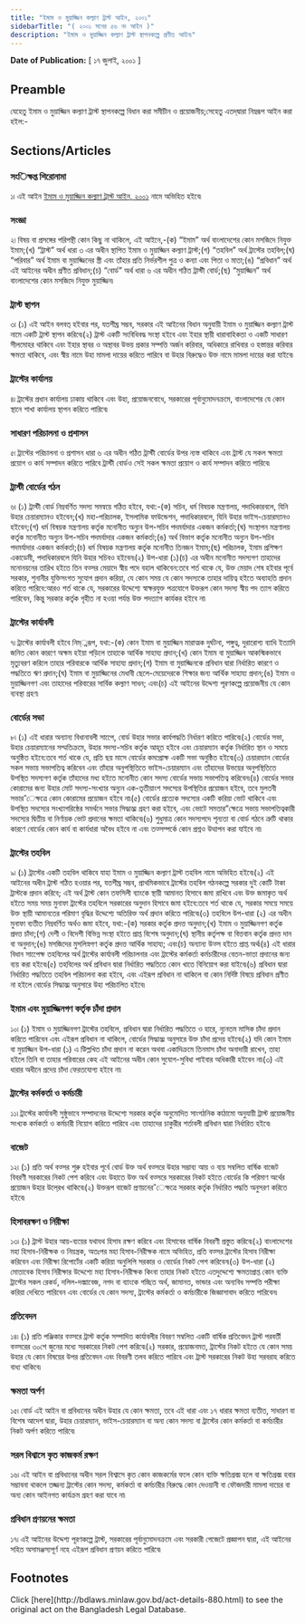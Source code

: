 ```yaml
---
title: "ইমাম ও মুয়াজ্জিন কল্যাণ ট্রাস্ট আইন, ২০০১"
sidebarTitle: "( ২০০১ সনের ৫৬ নং আইন )"
description: "ইমাম ও মুয়াজ্জিন কল্যাণ ট্রাস্ট স্থাপনকল্পে প্রণীত আইন৷"
---
```


**Date of Publication:** [ ১৭ জুলাই, ২০০১ ]

## Preamble

যেহেতু ইমাম ও মুয়াজ্জিন কল্যাণ ট্রাস্ট স্থাপনকল্পে বিধান করা সমীচীন ও প্রয়োজনীয়;সেহেতু এতদ্‌দ্বারা নিম্নরূপ আইন করা হইল:-

## Sections/Articles

### সংিক্ষপ্ত শিরোনামা

১৷ এই আইন [ইমাম ও মুয়াজ্জিন কল্যাণ ট্রাস্ট আইন, ২০০১](/laws/volume-35/act-880 "ইমাম ও মুয়াজ্জিন কল্যাণ ট্রাস্ট আইন, ২০০১") নামে অভিহিত হইবে৷

### সংজ্ঞা

২৷ বিষয় বা প্রসঙ্গের পরিপন্থী কোন কিছু না থাকিলে, এই আইনে,-(ক) “ইমাম” অর্থ বাংলাদেশের কোন মসজিদে নিযুক্ত ইমাম;(খ) “ট্রাস্ট” অর্থ ধারা ৩ এর অধীন স্থাপিত ইমাম ও মুয়াজ্জিন কল্যাণ ট্রাস্ট;(গ) “তহবিল” অর্থ ট্রাস্টের তহবিল;(ঘ) “পরিবার” অর্থ ইমাম বা মুয়াজ্জিনের স্ত্রী এবং তাঁহার প্রতি নির্ভরশীল পুত্র ও কন্যা এবং পিতা ও মাতা;(ঙ) “প্রবিধান” অর্থ এই আইনের অধীন প্রণীত প্রবিধান;(চ) “বোর্ড” অর্থ ধারা ৬ এর অধীন গঠিত ট্রাস্টী বোর্ড;(ছ) “মুয়াজ্জিন” অর্থ বাংলাদেশের কোন মসজিদে নিযুক্ত মুয়াজ্জিন৷

### ট্রাস্ট স্থাপন

৩৷ (১) এই আইন বলবত্ হইবার পর, যতশীঘ্র সম্ভব, সরকার এই আইনের বিধান অনুযায়ী ইমাম ও মুয়াজ্জিন কল্যাণ ট্রাস্ট নামে একটি ট্রাস্ট স্থাপন করিবে৷(২) ট্রাস্ট একটি সংবিধিবদ্ধ সংস্থা হইবে এবং ইহার স্থায়ী ধারাবাহিকতা ও একটি সাধারণ সীলমোহর থাকিবে এবং ইহার স্থাবর ও অস্থাবর উভয় প্রকার সম্পত্তি অর্জন করিবার, অধিকারে রাখিবার ও হস্তান্তর করিবার ক্ষমতা থাকিবে, এবং স্বীয় নামে উহা মামলা দায়ের করিতে পারিবে বা উহার বিরুদ্ধেও উক্ত নামে মামলা দায়ের করা যাইবে৷

### ট্রাস্টের কার্যালয়

৪৷ ট্রাস্টের প্রধান কার্যালয় ঢাকায় থাকিবে এবং উহা, প্রয়োজনবোধে, সরকারের পূর্বানুমোদনক্রমে, বাংলাদেশের যে কোন স্থানে শাখা কার্যালয় স্থাপন করিতে পারিবে৷

### সাধারণ পরিচালনা ও প্রশাসন

৫৷ ট্রাস্টের পরিচালনা ও প্রশাসন ধারা ৬ এর অধীন গঠিত ট্রাস্টী বোর্ডের উপর ন্যস্ত থাকিবে এবং ট্রাস্ট যে সকল ক্ষমতা প্রয়োগ ও কার্য সম্পাদন করিতে পারিবে ট্রাস্টী বোর্ডও সেই সকল ক্ষমতা প্রয়োগ ও কার্য সম্পাদন করিতে পারিবে৷

### ট্রাস্টী বোর্ডের গঠন

৬৷ (১) ট্রাস্টী বোর্ড নিম্নবর্ণিত সদস্য সমন্বয়ে গঠিত হইবে, যথা:-(ক) সচিব, ধর্ম বিষয়ক মন্ত্রণালয়, পদাধিকারবলে, যিনি উহার চেয়ারম্যানও হইবেন;(খ) মহা-পরিচালক, ইসলামিক ফাউন্ডেশন, পদাধিকারবলে, যিনি উহার ভাইস-চেয়ারম্যানও হইবেন;(গ) ধর্ম বিষয়ক মন্ত্রণালয় কর্তৃক মনোনীত অন্যুন উপ-সচিব পদমর্যাদার একজন কর্মকর্তা;(ঘ) সংস্থাপন মন্ত্রণালয় কর্তৃক মনোনীত অন্যুন উপ-সচিব পদমর্যাদার একজন কর্মকর্তা;(ঙ) অর্থ বিভাগ কর্তৃক মনোনীত অন্যুন উপ-সচিব পদমর্যাদার একজন কর্মকর্তা;(চ) ধর্ম বিষয়ক মন্ত্রণালয় কর্তৃক মনোনীত তিনজন ইমাম;(ছ) পরিচালক, ইমাম প্রশিক্ষণ একাডেমী, পদাধিকারবলে যিনি উহার সচিবও হইবেন৷(২) উপ-ধারা (১)(চ) এর অধীন মনোনীত সদস্যগণ তাহাদের মনোনয়নের তারিখ হইতে তিন বত্সর মেয়াদে স্বীয় পদে বহাল থাকিবেন:তবে শর্ত থাকে যে, উক্ত মেয়াদ শেষ হইবার পূর্বে সরকার, শুনানীর যুক্তিসংগত সুযোগ প্রদান করিয়া, যে কোন সময় যে কোন সদস্যকে তাহার দায়িত্ব হইতে অব্যাহতি প্রদান করিতে পারিবে:আরও শর্ত থাকে যে, সরকারের উদ্দেশ্যে স্বাক্ষরযুক্ত পত্রযোগে উক্তরূপ কোন সদস্য স্বীয় পদ ত্যাগ করিতে পারিবেন, কিন্তু সরকার কর্তৃক গৃহীত না হওয়া পর্যন্ত উক্ত পদত্যাগ কার্যকর হইবে না৷

### ট্রাস্টের কার্যাবলী

৭৷ ট্রাস্টের কার্যাবলী হইবে নিম্্নরূপ, যথা:-(ক) কোন ইমাম বা মুয়াজ্জিন মারাত্মক দুর্ঘটনা, পঙ্গুত্ব, দুরারোগ্য ব্যাধি ইত্যাদি জনিত কোন কারণে অক্ষম হইয়া পড়িলে তাহাকে আর্থিক সাহায্য প্রদান;(খ) কোন ইমাম বা মুয়াজ্জিন আকস্মিকভাবে মৃত্যুবরণ করিলে তাহার পরিবারকে আর্থিক সাহায্য প্রদান;(গ) ইমাম বা মুয়াজ্জিনকে প্রবিধান দ্বারা নির্ধারিত কারণে ও পদ্ধতিতে ঋণ প্রদান;(ঘ) ইমাম বা মুয়াজ্জিনের মেধাবী ছেলে-মেয়েদেরকে শিক্ষার জন্য আর্থিক সাহায্য প্রদান;(ঙ) ইমাম ও মুয়াজ্জিনগণ এবং তাহাদের পরিবারের সার্বিক কল্যাণ সাধন; এবং(চ) এই আইনের উদ্দেশ্য পূরণকল্পে প্রয়োজনীয় যে কোন ব্যবস্থা গ্রহণ৷

### বোর্ডের সভা

৮৷ (১) এই ধারার অন্যান্য বিধানাবলী সাপেে, বোর্ড উহার সভার কার্যপদ্ধতি নির্ধারণ করিতে পারিবে৷(২) বোর্ডের সভা, উহার চেয়ারম্যানের সম্মতিক্রমে, উহার সদস্য-সচিব কর্তৃক আহূত হইবে এবং চেয়ারম্যান কর্তৃক নির্ধারিত স্থান ও সময়ে অনুষ্ঠিত হইবে:তবে শর্ত থাকে যে, প্রতি ছয় মাসে বোর্ডের কমপ্রােক্ষ একটি সভা অনুষ্ঠিত হইবে৷(৩) চেয়ারম্যান বোর্ডের সকল সভায় সভাপতিত্ব করিবেন এবং তাঁহার অনুপস্থিতিতে ভাইস-চেয়ারম্যান এবং তাঁহাদের উভয়ের অনুপস্থিতিতে উপস্থিত সদস্যগণ কর্তৃক তাঁহাদের মধ্য হইতে মনোনীত কোন সদস্য বোর্ডের সভায় সভাপতিত্ব করিবেন৷(৪) বোর্ডের সভার কোরামের জন্য উহার মোট সদস্য-সংখ্যার অন্যুন এক-তৃতীয়াংশ সদস্যের উপস্থিতির প্রয়োজন হইবে, তবে মুলতবী সভার”েক্ষত্রে কোন কোরামের প্রয়োজন হইবে না৷(৫) বোর্ডের প্রত্যেক সদস্যের একটি করিয়া ভোট থাকিবে এবং উপস্থিত সদস্যের সংখ্যাগরিষ্ঠের সমর্থনে সভার সিদ্ধান্ত্ম গ্রহণ করা হইবে, এবং ভোটে সমতার”ক্ষেত্রে সভায় সভাপতিত্বকারী সদস্যের দ্বিতীয় বা নির্ণায়ক ভোট প্রদানের ক্ষমতা থাকিবে৷(৬) শুধুমাত্র কোন সদস্যপদে শূন্যতা বা বোর্ড গঠনে ত্রুটি থাকার কারণে বোর্ডের কোন কার্য বা কার্যধারা অবৈধ হইবে না এবং তত্সম্পর্কে কোন প্রশ্নও উত্থাপন করা যাইবে না৷

### ট্রাস্টের তহবিল

৯৷ (১) ট্রাস্টের একটি তহবিল থাকিবে যাহা ইমাম ও মুয়াজ্জিন কল্যাণ ট্রাস্ট তহবিল নামে অভিহিত হইবে৷(২) এই আইনের অধীন ট্রাস্ট গঠিত হওয়ার পর, যতশীঘ্র সম্ভব, প্রাথমিকভাবে ট্রাস্টের তহবিল গঠনকল্পে সরকার দুই কোটি টাকা ট্রাস্টকে প্রদান করিবে; এই অর্থ ট্রাস্ট কোন তফসিলী ব্যাংকে স্থায়ী আমানত হিসাবে জমা রাখিবে এবং উক্ত জমাকৃত অর্থ হইতে সময় সময় মুনাফা ট্রাস্টের তহবিলে সরকারের অনুদান হিসাবে জমা হইবে:তবে শর্ত থাকে যে, সরকার সময়ে সময়ে উক্ত স্থায়ী আমানতের পরিমাণ বৃদ্ধির উদ্দেশ্যে অতিরিক্ত অর্থ প্রদান করিতে পারিবে৷(৩) তহবিলে উপ-ধারা (২) এর অধীন মুনাফা ব্যতীত নিম্নবর্ণিত অর্থও জমা হইবে, যথা:-(ক) সরকার কর্তৃক প্রদত্ত অনুদান;(খ) ইমাম ও মুয়াজ্জিনগণ কর্তৃক প্রদত্ত চাঁদা;(গ) দেশী ও বিদেশী বিভিন্ন সংস্থা হইতে প্রাপ্ত বিশেষ অনুদান;(ঘ) স্থানীয় কর্তৃপক্ষ বা বিত্তবান কর্তৃক প্রদত্ত দান বা অনুদান;(ঙ) মসজিদের মুসলিস্নগণ কর্তৃক প্রদত্ত আর্থিক সাহায্য; এবং(চ) অন্যান্য উত্স হইতে প্রাপ্ত অর্থ৷(৪) এই ধারার বিধান সাপেেক্ষ তহবিলের অর্থ ট্রাস্টের কার্যাবলী পরিচালনার এবং ট্রাস্টের কর্মকর্তা কর্মচারীদের বেতন-ভাতা প্রদানের জন্য ব্যয় করা হইবে৷(৫) তহবিলের অর্থ প্রবিধান দ্বারা নির্ধারিত পদ্ধতিতে কোন খাতে বিনিয়োগ করা যাইবে৷(৬) প্রবিধান দ্বারা নির্ধারিত পদ্ধতিতে তহবিল পরিচালনা করা হইবে, এবং এইরূপ প্রবিধান না থাকিলে বা কোন নির্দিষ্ট বিষয়ে প্রবিধান প্রণীত না হইলে বোর্ডের সিদ্ধান্ত্ম অনুসারে উহা পরিচালিত হইবে৷

### ইমাম এবং মুয়াজ্জিনগণ কর্তৃক চাঁদা প্রদান

১০৷ (১) ইমাম ও মুয়াজ্জিনগণ ট্রাস্টের তহবিলে, প্রবিধান দ্বারা নির্ধারিত পদ্ধতিতে ও হারে, ন্যুনতম মাসিক চাঁদা প্রদান করিতে পারিবেন এবং এইরূপ প্রবিধান না থাকিলে, বোর্ডের সিদ্ধান্ত্ম অনুসারে উক্ত চাঁদা প্রদেয় হইবে৷(২) যদি কোন ইমাম বা মুয়াজ্জিন উপ-ধারা (১) এ উিল্লখিত চাঁদা প্রদান না করেন অথবা একাদিক্রমে তিনমাস চাঁদা অনাদায়ী রাখেন, তাহা হইলে তিনি বা তাহার পরিবারের কেহ এই আইনের অধীন কোন সুযোগ-সুবিধা পাইবার অধিকারী হইবেন না৷(৩) এই ধারার অধীনে প্রদেয় চাঁদা ফেরতযোগ্য হইবে না৷

### ট্রাস্টের কর্মকর্তা ও কর্মচারী

১১৷ ট্রাস্টের কার্যাবলী সুষ্ঠুভাবে সম্পাদনের উদ্দেশ্যে সরকার কর্তৃক অনুমোদিত সাংগঠনিক কাঠামো অনুযায়ী ট্রাস্ট প্রয়োজনীয় সংখ্যক কর্মকর্তা ও কর্মচারী নিয়োগ করিতে পারিবে এবং তাহাদের চাকুরীর শর্তাবলী প্রবিধান দ্বারা নির্ধারিত হইবে৷

### বাজেট

১২৷ (১) প্রতি অর্থ বত্সর শুরু হইবার পূর্বে বোর্ড উক্ত অর্থ বত্সরে উহার সম্ভাব্য আয় ও ব্যয় সম্বলিত বার্ষিক বাজেট বিবরণী সরকারের নিকট পেশ করিবে এবং উহাতে উক্ত অর্থ বত্সরে সরকারের নিকট হইতে বোর্ডের কি পরিমাণ অর্থের প্রয়োজন উহার উলে্রখ থাকিবে৷(২) উক্তরূপ বাজেট প্রণয়নের”েক্ষত্রে সরকার কর্তৃক নির্ধারিত পদ্ধতি অনুসরণ করিতে হইবে৷

### হিসাবরক্ষণ ও নিরীক্ষা

১৩৷ (১) ট্রাস্ট উহার আয়-ব্যয়ের যথাযথ হিসাব রক্ষণ করিবে এবং হিসাবের বার্ষিক বিবরণী প্রস্তুত করিবে৷(২) বাংলাদেশের মহা হিসাব-নিরীক্ষক ও নিয়ন্ত্রক, অতঃপর মহা হিসাব-নিরীক্ষক নামে অভিহিত, প্রতি বত্সর ট্রাস্টের হিসাব নিরীক্ষা করিবেন এবং নিরীক্ষা রিপোর্টের একটি করিয়া অনুলিপি সরকার ও বোর্ডের নিকট পেশ করিবেন৷(৩) উপ-ধারা (২) মোতাবেক হিসাব নিরীক্ষার উদ্দেশ্যে মহা হিসাব-নিরীক্ষক কিংবা তাহার নিকট হইতে এতদুদ্দেশ্যে ক্ষমতাপ্রাপ্ত কোন ব্যক্তি ট্রাস্টের সকল রেকর্ড, দলিল-দস্ত্মাবেজ, নগদ বা ব্যাংকে গচ্ছিত অর্থ, জামানত, ভান্ডার এবং অন্যবিধ সম্পত্তি পরীক্ষা করিয়া দেখিতে পারিবেন এবং বোর্ডের যে কোন সদস্য, ট্রাস্টের কর্মকর্তা ও কর্মচারীকে জিজ্ঞাসাবাদ করিতে পারিবেন৷

### প্রতিবেদন

১৪৷ (১) প্রতি পঞ্জিকার বত্সরে ট্রাস্ট কর্তৃক সম্পাদিত কার্যাবলীর বিবরণ সম্বলিত একটি বার্ষিক প্রতিবেদন ট্রাস্ট পরবর্তী বত্সরের ৩০শে জুনের মধ্যে সরকারের নিকট পেশ করিবে৷(২) সরকার, প্রয়োজনমত, ট্রাস্টের নিকট হইতে যে কোন সময় উহার যে কোন বিষয়ের উপর প্রতিবেদন এবং বিবরণী তলব করিতে পারিবে এবং ট্রাস্ট সরকারের নিকট উহা সরবরাহ করিতে বাধ্য থাকিবে৷

### ক্ষমতা অর্পণ

১৫৷ বোর্ড এই আইন বা প্রবিধানের অধীন উহার যে কোন ক্ষমতা, তবে এই ধারা এবং ১৭ ধারার ক্ষমতা ব্যতীত, সাধারণ বা বিশেষ আদেশ দ্বারা, উহার চেয়ারম্যান, ভাইস-চেয়ারম্যান বা অন্য কোন সদস্য বা ট্রাস্টের কোন কর্মকর্তা বা কর্মচারীর নিকট অর্পণ করিতে পারিবে৷

### সরল বিশ্বাসে কৃত কাজকর্ম রক্ষণ

১৬৷ এই আইন বা প্রবিধানের অধীন সরল বিশ্বাসে কৃত কোন কাজকর্মের ফলে কোন ব্যক্তি ক্ষতিগ্রস্ত্ম হলে বা ক্ষতিগ্রস্ত্ম হবার সম্ভাবনা থাকলে তজ্জন্য ট্রাস্টের কোন সদস্য, কর্মকর্তা বা কর্মচারীর বিরুদ্ধে কোন দেওয়ানী বা ফৌজদারী মামলা দায়ের বা অন্য কোন আইনগত কার্যক্রম গ্রহণ করা যাবে না৷

### প্রবিধান প্রণয়নের ক্ষমতা

১৭৷ এই আইনের উদ্দেশ্য পূরণকল্পে ট্রাস্ট, সরকারের পূর্বানুমোদনক্রমে এবং সরকারী গেজেটে প্রজ্ঞাপন দ্বারা, এই আইনের সহিত অসামঞ্জস্যপূর্ণ নহে এইরূপ প্রবিধান প্রণয়ন করিতে পারিবে৷

## Footnotes

<Note>
  Click [here](http://bdlaws.minlaw.gov.bd/act-details-880.html) to see the original act on the Bangladesh Legal Database.
</Note>
